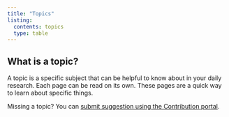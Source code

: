 ```yaml
---
title: "Topics"
listing:
  contents: topics
  type: table
---
```


::: {.callout-tip}

## What is a topic?

A topic is a specific subject that can be helpful to know about in your daily research. Each page can be read on its own. These pages are a quick way to learn about specific things.

Missing a topic? You can [submit suggestion using the Contribution portal](https://ez-github-contributor.netlify.app/).
:::

